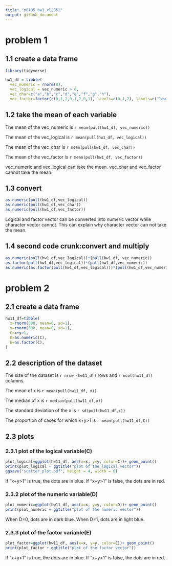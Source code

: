 ```yaml
---
title: "p8105_hw1_xl2851"
output: github_document
---
```

# problem 1

## 1.1 create a data frame
```r
library(tidyverse)

hw1_df = tibble(
  vec_numeric = rnorm(8),
  vec_logical = vec_numeric > 0,
  vec_char=c("a","b","c","d","e","f","g","h"),
  vec_factor=factor(c(0,1,2,0,1,2,0,1), levels=c(0,1,2), labels=c("low", "mediun", "high")))
```

## 1.2 take the mean of each variable
The mean of the vec_numeric is `r mean(pull(hw1_df, vec_numeric))`

The mean of the vec_logical is `r mean(pull(hw1_df, vec_logical))`

The mean of the vec_char is `r mean(pull(hw1_df, vec_char))`

The mean of the vec_factor is `r mean(pull(hw1_df, vec_factor))`

vec_numeric and vec_logical can take the mean. vec_char and vec_factor cannot take the mean.

## 1.3 convert
```r
as.numeric(pull(hw1_df,vec_logical))
as.numeric(pull(hw1_df,vec_char))
as.numeric(pull(hw1_df,vec_factor))
```
Logical and factor vector can be converted into numeric vector while character vector cannot. This can explain why character vector can not take the mean.

## 1.4 second code crunk:convert and multiply
```r
as.numeric(pull(hw1_df,vec_logical))*(pull(hw1_df, vec_numeric))
as.factor(pull(hw1_df,vec_logical))*(pull(hw1_df,vec_numeric))
as.numeric(as.factor(pull(hw1_df,vec_logical)))*(pull(hw1_df,vec_numeric))
```
# problem 2

## 2.1 create a data frame
```r
hw11_df=tibble(
  x=rnorm(500, mean=0, sd=1),
  y=rnorm(500, mean=0, sd=1),
  C=x+y>1,
  D=as.numeric(C),
  E=as.factor(C),
)
```

## 2.2 description of the dataset 
The size of the dataset is `r nrow (hw11_df)` rows and `r ncol(hw11_df)` columns.

The mean of x is `r mean(pull(hw11_df, x))`

The median of x is `r median(pull(hw11_df,x))`

The standard deviation of the x is `r sd(pull(hw11_df,x))`

The proportion of cases for which x+y>1 is `r mean(pull(hw11_df,C))`

## 2.3 plots
### 2.3.1 plot of the logical variable(C)
```r
plot_logical=ggplot(hw11_df, aes(x=x, y=y, color=C))+ geom_point()
print(plot_logical + ggtitle("plot of the logical vector"))
ggsave("scatter_plot.pdf", height = 4, width = 6)
```
If "x+y>1" is true, the dots are in blue. If "x+y>1" is false, the dots are in red. 

### 2.3.2 plot of the numeric variable(D)
```r
plot_numeric=ggplot(hw11_df, aes(x=x, y=y, color=D))+ geom_point()
print(plot_numeric + ggtitle("plot of the numeric vector"))
```
When D=0, dots are in dark blue. When D=1, dots are in light blue.

### 2.3.3 plot of the factor variable(E)
```r
plot_factor=ggplot(hw11_df, aes(x=x, y=y, color=E))+ geom_point()
print(plot_factor + ggtitle("plot of the factor vector"))
```
If "x+y>1" is true, the dots are in blue. If "x+y>1" is false, the dots are in red. 